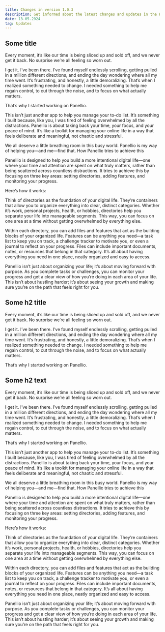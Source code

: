 ```yaml
---
title: Changes in version 1.0.3
description: Get informed about the latest changes and updates in the Panellio application including bug fixes, new features, and more.
date: 13.05.2024
tag: Updates
---
```


## Some title

Every moment, it’s like our time is being sliced up and sold off, and we never get it back. No surprise we’re all feeling so worn out.

I get it. I’ve been there. I’ve found myself endlessly scrolling, getting pulled in a million different directions, and ending the day wondering where all my time went. It’s frustrating, and honestly, a little demoralizing. That’s when I realized something needed to change. I needed something to help me regain control, to cut through the noise, and to focus on what actually matters.

That’s why I started working on Panellio.

This isn’t just another app to help you manage your to-do list. It’s something I built because, like you, I was tired of feeling overwhelmed by all the distractions. Panellio is about taking back your time, your focus, and your peace of mind. It’s like a toolkit for managing your online life in a way that feels deliberate and meaningful, not chaotic and stressful.

We all deserve a little breathing room in this busy world. Panellio is my way of helping you—and me—find that.
How Panellio tries to achieve this

Panellio is designed to help you build a more intentional digital life—one where your time and attention are spent on what truly matters, rather than being scattered across countless distractions. It tries to achieve this by focusing on three key areas: setting directories, adding features, and monitoring your progress.

Here’s how it works:

Think of directories as the foundation of your digital life. They’re containers that allow you to organize everything into clear, distinct categories. Whether it’s work, personal projects, health, or hobbies, directories help you separate your life into manageable segments. This way, you can focus on one area at a time without getting overwhelmed by everything else.

Within each directory, you can add files and features that act as the building blocks of your organized life. Features can be anything you need—a task list to keep you on track, a challenge tracker to motivate you, or even a journal to reflect on your progress. Files can include important documents, notes, or resources that belong in that category. It’s all about having everything you need in one place, neatly organized and easy to access.

Panellio isn’t just about organizing your life; it’s about moving forward with purpose. As you complete tasks or challenges, you can monitor your progress and get a clear view of how you’re doing in each area of your life. This isn’t about hustling harder; it’s about seeing your growth and making sure you’re on the path that feels right for you.

## Some h2 title

Every moment, it’s like our time is being sliced up and sold off, and we never get it back. No surprise we’re all feeling so worn out.

I get it. I’ve been there. I’ve found myself endlessly scrolling, getting pulled in a million different directions, and ending the day wondering where all my time went. It’s frustrating, and honestly, a little demoralizing. That’s when I realized something needed to change. I needed something to help me regain control, to cut through the noise, and to focus on what actually matters.

That’s why I started working on Panellio.


## Some h2 text

Every moment, it’s like our time is being sliced up and sold off, and we never get it back. No surprise we’re all feeling so worn out.

I get it. I’ve been there. I’ve found myself endlessly scrolling, getting pulled in a million different directions, and ending the day wondering where all my time went. It’s frustrating, and honestly, a little demoralizing. That’s when I realized something needed to change. I needed something to help me regain control, to cut through the noise, and to focus on what actually matters.

That’s why I started working on Panellio.

This isn’t just another app to help you manage your to-do list. It’s something I built because, like you, I was tired of feeling overwhelmed by all the distractions. Panellio is about taking back your time, your focus, and your peace of mind. It’s like a toolkit for managing your online life in a way that feels deliberate and meaningful, not chaotic and stressful.

We all deserve a little breathing room in this busy world. Panellio is my way of helping you—and me—find that.
How Panellio tries to achieve this

Panellio is designed to help you build a more intentional digital life—one where your time and attention are spent on what truly matters, rather than being scattered across countless distractions. It tries to achieve this by focusing on three key areas: setting directories, adding features, and monitoring your progress.

Here’s how it works:

Think of directories as the foundation of your digital life. They’re containers that allow you to organize everything into clear, distinct categories. Whether it’s work, personal projects, health, or hobbies, directories help you separate your life into manageable segments. This way, you can focus on one area at a time without getting overwhelmed by everything else.

Within each directory, you can add files and features that act as the building blocks of your organized life. Features can be anything you need—a task list to keep you on track, a challenge tracker to motivate you, or even a journal to reflect on your progress. Files can include important documents, notes, or resources that belong in that category. It’s all about having everything you need in one place, neatly organized and easy to access.

Panellio isn’t just about organizing your life; it’s about moving forward with purpose. As you complete tasks or challenges, you can monitor your progress and get a clear view of how you’re doing in each area of your life. This isn’t about hustling harder; it’s about seeing your growth and making sure you’re on the path that feels right for you.
